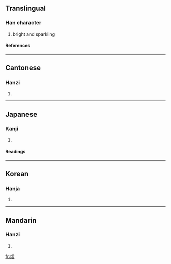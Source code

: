 ==Translingual==
===Han character===
{{Han char|rn=86|rad=火|as=11|sn=15|four=9786<sub>2</sub>|canj=火尸一日 (FSMA)}}
# bright and sparkling
====References====
{{Han ref|kx=0680.220|dkj=19333|dj=1092.010|hdz=32230.030|uh=71A0|ud=29088|bh=E666|bd=58982}}

----
==Cantonese==
===Hanzi===
{{yue-hanzi|jyut=|y=yap1}}
# {{defn|Cantonese}}

----
==Japanese==
===Kanji===
{{ja-kanji|grade=|rs=火11}}
# {{defn|Japanese}} 
====Readings====
{{ja-readings|on=[[ゆう]] (yū), [[しゅう]] (shū), [[じゅう]] (jū)|kun=[[ひがり]] (higari)}}

----
==Korean==
===Hanja===
{{ko-hanja|hangeul=습|eumhun=|rv=seup|mr=sŭp|y=sup}}
# {{defn|Korean}}

----
==Mandarin==
===Hanzi===
{{cmn-hanzi|pin=[[wèi]] (wei4), [[yì]] (yi4), [[yù]] (yu4)|wg=wei<sup>4</sup>, i<sup>4</sup>, yü<sup>4</sup>}}
# {{defn|Mandarin}}

[[fr:熠]]